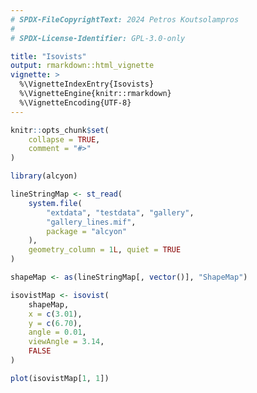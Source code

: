 ```yaml
---
# SPDX-FileCopyrightText: 2024 Petros Koutsolampros
#
# SPDX-License-Identifier: GPL-3.0-only

title: "Isovists"
output: rmarkdown::html_vignette
vignette: >
  %\VignetteIndexEntry{Isovists}
  %\VignetteEngine{knitr::rmarkdown}
  %\VignetteEncoding{UTF-8}
---
```


```r
knitr::opts_chunk$set(
    collapse = TRUE,
    comment = "#>"
)
```

```r
library(alcyon)

lineStringMap <- st_read(
    system.file(
        "extdata", "testdata", "gallery",
        "gallery_lines.mif",
        package = "alcyon"
    ),
    geometry_column = 1L, quiet = TRUE
)

shapeMap <- as(lineStringMap[, vector()], "ShapeMap")
```


```r
isovistMap <- isovist(
    shapeMap,
    x = c(3.01),
    y = c(6.70),
    angle = 0.01,
    viewAngle = 3.14,
    FALSE
)
```

```r
plot(isovistMap[1, 1])
```


